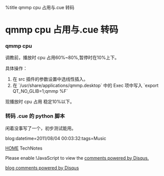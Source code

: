 %title qmmp cpu 占用与.cue 转码


= qmmp cpu 占用与.cue 转码=

===qmmp cpu===
调教前，播放时 cpu 占用60%~80%,暂停时在10%上下。

具体操作：
# 在 src 插件的参数设置中选线性插入。
# 在 `/usr/share/applications/qmmp.desktop` 中的 Exec 项中写入 `export QT_NO_GLIB=1;qmmp %F`

现播放时 cpu 占用 稳定10%以下。

===转码 .cue 的 python 脚本===
闲着没事写了一个，初步测试能用。
{{{class="brush: python;"
#!/usr/bin/python
# Filename newconvert.py

import os
import fnmatch
import sys

cuepath = raw_input('The path where the \'.cue\' files are:')
incode = raw_input('Original encoding:')
outcode = raw_input('Output encoding:')
os.chdir(cuepath)
for root, dirs, files in os.walk('.'):
    print 'Working in %s.' % root
    for file in files:
        if fnmatch.fnmatch(file, '*.cue'):
            command = 'iconv -f %s -t %s -cs %s > %s' %(incode,outcode,file,file)
            if os.system(command) == 0:
                print 'Converted %s' % file
            else:
                print 'Oops, cannnot convert %s' % file
}}}



blog:datetime=2011/08/04 00:03:32:tags=Music

[[index|HOME]]   TechNotes

<div id="disqus_thread"></div>
<script type="text/javascript" src="comment.js">
</script>
<noscript>Please enable !JavaScript to view the <a href="http://disqus.com/?ref_noscript">comments powered by Disqus.</a></noscript>
<a href="http://disqus.com" class="dsq-brlink">blog comments powered by <span class="logo-disqus">Disqus</span></a>
<script type="text/javascript" src="count.js">
</script>


